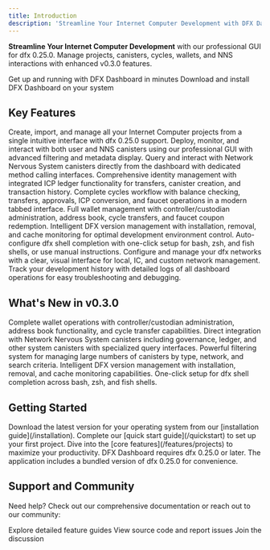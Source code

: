 ```yaml
---
title: Introduction
description: 'Streamline Your Internet Computer Development with DFX Dashboard - A professional GUI for dfx 0.25.0'
---
```


**Streamline Your Internet Computer Development** with our professional GUI for dfx 0.25.0. Manage projects, canisters, cycles, wallets, and NNS interactions with enhanced v0.3.0 features.

<CardGroup cols={2}>
  <Card
    title="Quick Start"
    icon="rocket"
    href="/quickstart"
  >
    Get up and running with DFX Dashboard in minutes
  </Card>
  <Card
    title="Installation Guide"
    icon="download"
    href="/installation"
  >
    Download and install DFX Dashboard on your system
  </Card>
</CardGroup>

## Key Features

<CardGroup cols={2}>
  <Card
    title="Unified Project Management"
    icon="folder-tree"
  >
    Create, import, and manage all your Internet Computer projects from a single intuitive interface with dfx 0.25.0 support.
  </Card>
  <Card
    title="Advanced Canister Control"
    icon="server"
  >
    Deploy, monitor, and interact with both user and NNS canisters using our professional GUI with advanced filtering and metadata display.
  </Card>
  <Card
    title="NNS Integration"
    icon="network-wired"
  >
    Query and interact with Network Nervous System canisters directly from the dashboard with dedicated method calling interfaces.
  </Card>
  <Card
    title="Enhanced Identity & Ledger Management"
    icon="key"
  >
    Comprehensive identity management with integrated ICP ledger functionality for transfers, canister creation, and transaction history.
  </Card>
  <Card
    title="Professional Cycle Management"
    icon="coins"
  >
    Complete cycles workflow with balance checking, transfers, approvals, ICP conversion, and faucet operations in a modern tabbed interface.
  </Card>
  <Card
    title="Advanced Wallet Operations"
    icon="wallet"
  >
    Full wallet management with controller/custodian administration, address book, cycle transfers, and faucet coupon redemption.
  </Card>
  <Card
    title="Smart Cache Management"
    icon="database"
  >
    Intelligent DFX version management with installation, removal, and cache monitoring for optimal development environment control.
  </Card>
  <Card
    title="Smart Shell Completion"
    icon="terminal"
  >
    Auto-configure dfx shell completion with one-click setup for bash, zsh, and fish shells, or use manual instructions.
  </Card>
  <Card
    title="Visual Network Configuration"
    icon="globe"
  >
    Configure and manage your dfx networks with a clear, visual interface for local, IC, and custom network management.
  </Card>
  <Card
    title="Comprehensive Logging"
    icon="file-lines"
  >
    Track your development history with detailed logs of all dashboard operations for easy troubleshooting and debugging.
  </Card>
</CardGroup>

## What's New in v0.3.0

<Accordion title="Enhanced Wallet Management">
  Complete wallet operations with controller/custodian administration, address book functionality, and cycle transfer capabilities.
</Accordion>

<Accordion title="NNS Canister Support">
  Direct integration with Network Nervous System canisters including governance, ledger, and other system canisters with specialized query interfaces.
</Accordion>

<Accordion title="Advanced Filtering">
  Powerful filtering system for managing large numbers of canisters by type, network, and search criteria.
</Accordion>

<Accordion title="Cache Management">
  Intelligent DFX version management with installation, removal, and cache monitoring capabilities.
</Accordion>

<Accordion title="Shell Completion">
  One-click setup for dfx shell completion across bash, zsh, and fish shells.
</Accordion>

## Getting Started

<Steps>
  <Step title="Install DFX Dashboard">
    Download the latest version for your operating system from our [installation guide](/installation).
  </Step>
  <Step title="Follow the Quick Start">
    Complete our [quick start guide](/quickstart) to set up your first project.
  </Step>
  <Step title="Explore Features">
    Dive into the [core features](/features/projects) to maximize your productivity.
  </Step>
</Steps>

<Note>
DFX Dashboard requires dfx 0.25.0 or later. The application includes a bundled version of dfx 0.25.0 for convenience.
</Note>

## Support and Community

Need help? Check out our comprehensive documentation or reach out to our community:

<CardGroup cols={3}>
  <Card
    title="Documentation"
    icon="book"
    href="/features/projects"
  >
    Explore detailed feature guides
  </Card>
  <Card
    title="GitHub"
    icon="github"
    href="https://github.com/tolgayayci/dfx-dashboard"
  >
    View source code and report issues
  </Card>
  <Card
    title="Community"
    icon="users"
    href="https://github.com/tolgayayci/dfx-dashboard/discussions"
  >
    Join the discussion
  </Card>
</CardGroup> 